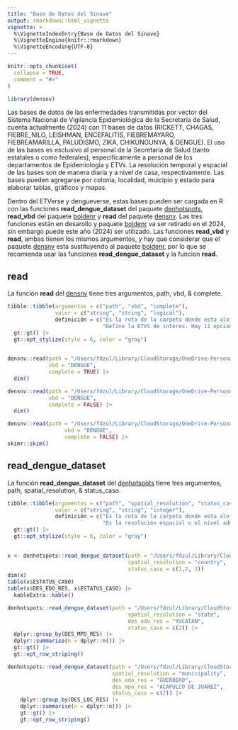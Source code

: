 ```yaml
---
title: "Base de Datos del Sinave"
output: rmarkdown::html_vignette
vignette: >
  %\VignetteIndexEntry{Base de Datos del Sinave}
  %\VignetteEngine{knitr::rmarkdown}
  %\VignetteEncoding{UTF-8}
---
```


```r
knitr::opts_chunk$set(
  collapse = TRUE,
  comment = "#>"
)
```

```r
library(densnv)
```

Las bases de datos de las enfermedades transmitidas por vector del Sistema Nacional de Vigilancia Epidemiológica de la Secretaría de Salud, cuenta actualmente (2024) con 11 bases de datos (RICKETT, CHAGAS, FIEBRE_NILO, LEISHMAN, ENCEFALITIS, FIEBREMAYARO, FIEBREAMARILLA, PALUDISMO, ZIKA, CHIKUNGUNYA, & DENGUE). El uso de las bases es esclusivo al personal de la Secretaría de Salud (tanto estatales o como federales), especifícamente a personal de los departamentos de Epidemiología y ETVs. La resolución temporal y espacial de las bases son de manera diaria y a nivel de casa, respectivamente. Las bases pueden agregarse por colonia, localidad, muicipio y estado para elaborar tablas, gráficos y mapas.

Dentro del ETVerse y dengueverse, estas bases pueden ser cargada en R con las funciones **read_dengue_dataset** del paquete [denhotspots](https://fdzul.github.io/denhotspots/), **read_vbd** del paquete [boldenr](https://fdzul.github.io/boldenr/) y **read** del paquete [densnv](https://fdzul.github.io/densnv/). Las tres funciones están en desarollo y paquete [boldenr](https://fdzul.github.io/boldenr/) va ser retirado en el 2024, sin embargo puede este año (2024) ser utilizado. Las funciones **read_vbd** y **read**, ambas tienen los mismos argumentos, y hay que considerar que el paquete [densnv](https://fdzul.github.io/densnv/) esta sustituyendo al paquete [boldenr](https://fdzul.github.io/boldenr/), por lo que se recomienda usar las funciones **read_dengue_dataset** y la funcion **read**.

## **read**

La función **read** del [densnv](https://fdzul.github.io/densnv/) tiene tres argumentos, path, vbd, & complete.

```r
tibble::tibble(argumentos = c("path", "vbd", "complete"),
               valor = c("string", "string", "logical"),
               definición = c("Es la ruta de la carpeta donde esta alojado el archivo txt",
                              "Define la ETVS de interes. Hay 11 opciones (RICKETT, CHAGAS, FIEBRE_NILO, LEISHMAN, ENCEFALITIS, FIEBREMAYARO, FIEBREAMARILLA, PALUDISMO, ZIKA, CHIKUNGUNYA, & DENGUE)", "Es un valor lógico para definir si sube varias bases de datos de la misma ETV de diferentes años o diferentes ETVs del mismo año, o diferentes ETVs de diferentes años, de lo contrario solo sube una ETV completa" )) |>
  gt::gt() |>
  gt::opt_stylize(style = 6, color = "gray")
  
```


```r
densnv::read(path = "/Users/fdzul/Library/CloudStorage/OneDrive-Personal/datasets/DGE/denv/2024/",
             vbd = "DENGUE", 
             complete = TRUE) |>
  dim()


```

```r
densnv::read(path = "/Users/fdzul/Library/CloudStorage/OneDrive-Personal/datasets/DGE/denv/2024/",
             vbd = "DENGUE", 
             complete = FALSE) |>
  dim()
```


```r
densnv::read(path = "/Users/fdzul/Library/CloudStorage/OneDrive-Personal/datasets/DGE/denv/2024/",
                  vbd = "DENGUE", 
                  complete = FALSE) |>
skimr::skim()

```

## **read_dengue_dataset**

La función **read_dengue_dataset** del [denhotspots](https://fdzul.github.io/denhotspots/) tiene tres argumentos, path, spatial_resolution, & status_caso.

```r
tibble::tibble(argumentos = c("path", "spatial_resolution", "status_caso"),
               valor = c("string", "string", "integer"),
               definición = c("Es la ruta de la carpeta donde esta alojado el archivo txt",
                              "Es la resolución espacial o el nivel administrativo. Las opciones son country, state & municipality", "Es la condición de casos, y tiene tres opciones: 1 probable, 2 confirmado y descartado")) |>
  gt::gt() |>
  gt::opt_stylize(style = 6, color = "gray")
  
```


```r
x <- denhotspots::read_dengue_dataset(path = "/Users/fdzul/Library/CloudStorage/OneDrive-Personal/datasets/DGE/denv/2024/DENGUE2_.txt",
                                      spatial_resolution = "country",
                                      status_caso = c(1,2, 3))
dim(x)
table(x$ESTATUS_CASO)
table(x$DES_EDO_RES, x$ESTATUS_CASO) |>
  kableExtra::kable()
```

```r
denhotspots::read_dengue_dataset(path = "/Users/fdzul/Library/CloudStorage/OneDrive-Personal/datasets/DGE/denv/2024/DENGUE2_.txt",
                                      spatial_resolution = "state",
                                      des_edo_res = "YUCATAN",
                                      status_caso = c(2)) |>
  dplyr::group_by(DES_MPO_RES) |>
  dplyr::summarise(n = dplyr::n()) |>
  gt::gt() |>
  gt::opt_row_striping()
```


```r
denhotspots::read_dengue_dataset(path = "/Users/fdzul/Library/CloudStorage/OneDrive-Personal/datasets/DGE/denv/2024/DENGUE2_.txt",
                                 spatial_resolution = "municipality",
                                 des_edo_res = "GUERRERO",
                                 des_mpo_res = "ACAPULCO DE JUAREZ",
                                 status_caso = c(2)) |>
    dplyr::group_by(DES_LOC_RES) |>
    dplyr::summarise(n = dplyr::n()) |>
    gt::gt() |>
    gt::opt_row_striping()
```


